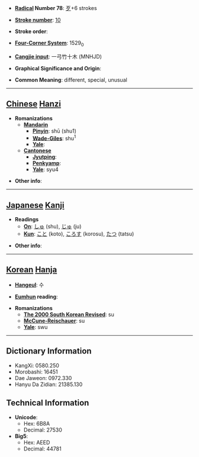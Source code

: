 * '''[[Wiktionary:Chinese radical index| Radical]] Number 78''': [[Wiktionary:Chinese radical index 歹|歹]]+6 strokes

* '''[[Wiktionary:Chinese total strokes index|Stroke number]]''': [[Wiktionary:Chinese total strokes index 10|10]]

* '''Stroke order''': 

* '''[[Wiktionary:Chinese four corner index|Four-Corner System]]''': 1529<sub>0</sub>

* '''[[Wiktionary:Chinese Cangjie index|Cangjie input]]''': 一弓竹十木 (MNHJD)

* '''Graphical Significance and Origin''': 

* '''Common Meaning''': different, special, unusual

----

== [[Chinese]] [[Hanzi]] ==

* '''Romanizations'''
** '''[[Mandarin]]'''
*** '''[[Pinyin]]''': shū (shu1)
*** '''[[Wade-Giles]]''': shu<sup>1</sup>
*** '''[[Yale]]''': 
** '''[[Cantonese]]'''
*** '''[[Jyutping]]''':
*** '''[[Penkyamp]]''': 
*** '''[[Yale]]''': syu4

* '''Other info''': 

----

== [[Japanese]] [[Kanji]] ==

* '''Readings'''
** '''[[On]]''': [[しゅ]] (shu), [[じゅ]] (ju)
** '''[[Kun]]''': [[こと]] (koto), [[ころす]] (korosu), [[たつ]] (tatsu)

* '''Other info''':  

----

== [[Korean]] [[Hanja]] ==

* '''[[Hangeul]]''': 수

* '''[[Eumhun]] reading''': 

* '''Romanizations'''
** '''[[The 2000 South Korean Revised Romanization|The 2000 South Korean Revised]]''': su
** '''[[McCune-Reischauer]]''': su
** '''[[Yale]]''': swu

----

== Dictionary Information ==

* KangXi: 0580.250
* Morobashi: 16451
* Dae Jaweon: 0972.330
* Hanyu Da Zidian: 21385.130

== Technical Information ==

* '''Unicode''':
** Hex: 6B8A
** Decimal: 27530
* '''Big5''':
** Hex: AEED
** Decimal: 44781